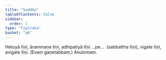 ```yaml
---
title: "Suddha"
tableOfContents: false
sidebar:
  order: 1
type: "tipitaka"
basket: "ab"
---
```



<DynamicBreadcrumb />

<Division number="5">

<Paragraph number="2668">
Hetuyā tīṇi, ārammaṇe tīṇi, adhipatiyā tīṇi …pe…  (sabbattha tīṇi), vigate tīṇi, avigate tīṇi. (Evaṃ gaṇetabbaṃ.)

</Paragraph>
</Division>

<Paragraph number="2669" type="center">
Anulomaṃ.
</Paragraph>